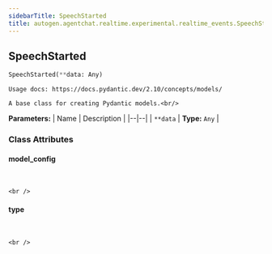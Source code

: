 ```yaml
---
sidebarTitle: SpeechStarted
title: autogen.agentchat.realtime.experimental.realtime_events.SpeechStarted
---
```

<h2 id="autogen.agentchat.realtime.experimental.realtime_events.SpeechStarted" class="doc doc-heading">
    <code class="doc-symbol doc-symbol-heading doc-symbol-class"></code>
    <span class="doc doc-object-name doc-class-name">SpeechStarted</span>
</h2>

```python
SpeechStarted(**data: Any)
```

    Usage docs: https://docs.pydantic.dev/2.10/concepts/models/
    
    A base class for creating Pydantic models.<br/>

<b>Parameters:</b>
| Name | Description |
|--|--|
| `**data` | **Type:** `Any` |

### Class Attributes

<code class="doc-symbol doc-symbol-heading doc-symbol-attribute"></code>
#### model_config
<br />

    <br />

<code class="doc-symbol doc-symbol-heading doc-symbol-attribute"></code>
#### type
<br />

    <br />